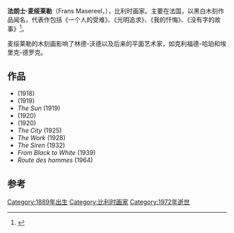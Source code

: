 '''法朗士·麦绥莱勒'''（Frans Masereel，{{bd|1889年|7月31日|1972年|1月3日}}），比利时画家。主要在法国，以黑白木刻作品闻名，代表作包括《一个人的受难》、《光明追求》、《我的忏悔》、《没有字的故事》<ref>{{cite book |ref       = harv |last      = Kaplan |first     = Arie |title     = From Kraków to Krypton: Jews and Comic Books |publisher = [[Jewish_Publication_Society|Jewish Publication Society]] |year      = 2008 |isbn      = 978-0-8276-0843-6}}</ref>。

麦绥莱勒的木刻画影响了林德-沃德以及后来的平面艺术家，如克利福德-哈珀和埃里克-德罗克。

== 作品 ==
*''{{tsl|en|25 Images of a Man's Passion||25 Images of a Man's Passion}}'' (1918)
*''{{tsl|en|Passionate Journey||Passionate Journey}}'' (1919)
*''The Sun'' (1919)
*''{{tsl|en|Story Without Words||Story Without Words}}'' (1920)
*''{{tsl|en|The Idea (book)||The Idea}}'' (1920)
*''The City'' (1925)
*''The Work'' (1928)
*''The Siren'' (1932)
*''From Black to White'' (1939)
*''Route des hommes'' (1964)

==参考==
{{reflist}}

{{無字小說}}
{{Authority control}}
[[Category:1889年出生|Category:1889年出生]]
[[Category:比利时画家|Category:比利时画家]]
[[Category:1972年逝世|Category:1972年逝世]]